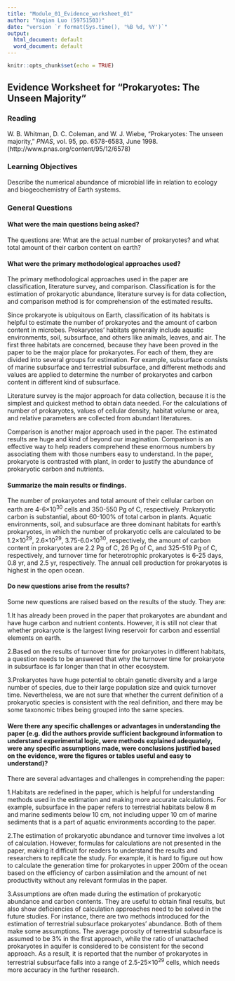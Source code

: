 ```yaml
---
title: "Module_01_Evidence_worksheet_01"
author: "Yaqian Luo (59751503)"
date: "version `r format(Sys.time(), '%B %d, %Y')`"
output:
  html_document: default
  word_document: default
---
```


```r
knitr::opts_chunk$set(echo = TRUE)
```

## Evidence Worksheet for "Prokaryotes: The Unseen Majority"

### Reading
W. B. Whitman, D. C. Coleman, and W. J. Wiebe, "Prokaryotes: The unseen majority," *PNAS*, vol. 95, pp. 6578-6583, June 1998. (http://www.pnas.org/content/95/12/6578)

### Learning Objectives
Describe the numerical abundance of microbial life in relation to ecology and biogeochemistry of Earth systems.


### General Questions
#### What were the main questions being asked?

The questions are: What are the actual number of prokaryotes? and what total amount of their carbon content on earth?


#### What were the primary methodological approaches used?

The primary methodological approaches used in the paper are classification, literature survey, and comparison. Classification is for the estimation of prokaryotic abundance, literature survey is for data collection, and comparison method is for comprehension of the estimated results. 

Since prokaryote is ubiquitous on Earth, classification of its habitats is helpful to estimate the number of prokaryotes and the amount of carbon content in microbes. Prokaryotes’ habitats generally include aquatic environments, soil, subsurface, and others like animals, leaves, and air. The first three habitats are concerned, because they have been proved in the paper to be the major place for prokaryotes. For each of them, they are divided into several groups for estimation. For example, subsurface consists of marine subsurface and terrestrial subsurface, and different methods and values are applied to determine the number of prokaryotes and carbon content in different kind of subsurface. 

Literature survey is the major approach for data collection, because it is the simplest and quickest method to obtain data needed. For the calculations of number of prokaryotes, values of cellular density, habitat volume or area, and relative parameters are collected from abundant literatures. 

Comparison is another major approach used in the paper. The estimated results are huge and kind of beyond our imagination. Comparison is an effective way to help readers comprehend these enormous numbers by associating them with those numbers easy to understand. In the paper, prokaryote is contrasted with plant, in order to justify the abundance of prokaryotic carbon and nutrients.    


#### Summarize the main results or findings. 

The number of prokaryotes and total amount of their cellular carbon on earth are 4-6×10^30^ cells and 350-550 Pg of C, respectively. Prokaryotic carbon is substantial, about 60-100% of total carbon in plants. Aquatic environments, soil, and subsurface are three dominant habitats for earth’s prokaryotes, in which the number of prokaryotic cells are calculated to be 1.2×10^29^, 2.6×10^29^, 3.75-6.0×10^30^, respectively, the amount of carbon content in prokaryotes are 2.2 Pg of C, 26 Pg of C, and 325-519 Pg of C, respectively, and turnover time for heterotrophic prokaryotes is 6-25 days, 0.8 yr, and 2.5 yr, respectively. The annual cell production for prokaryotes is highest in the open ocean.


#### Do new questions arise from the results?

Some new questions are raised based on the results of the study. They are:

1.It has already been proved in the paper that prokaryotes are abundant and have huge carbon and nutrient contents. However, it is still not clear that whether prokaryote is the largest living reservoir for carbon and essential elements on earth.

2.Based on the results of turnover time for prokaryotes in different habitats, a question needs to be answered that why the turnover time for prokaryote in subsurface is far longer than that in other ecosystem.

3.Prokaryotes have huge potential to obtain genetic diversity and a large number of species, due to their large population size and quick turnover time. Nevertheless, we are not sure that whether the current definition of a prokaryotic species is consistent with the real definition, and there may be some taxonomic tribes being grouped into the same species. 


#### Were there any specific challenges or advantages in understanding the paper (e.g. did the authors provide sufficient background information to understand experimental logic, were methods explained adequately, were any specific assumptions made, were conclusions justified based on the evidence, were the figures or tables useful and easy to understand)? 

There are several advantages and challenges in comprehending the paper:

1.Habitats are redefined in the paper, which is helpful for understanding methods used in the estimation and making more accurate calculations. For example, subsurface in the paper refers to terrestrial habitats below 8 m and marine sediments below 10 cm, not including upper 10 cm of marine sediments that is a part of aquatic environments according to the paper.

2.The estimation of prokaryotic abundance and turnover time involves a lot of calculation. However, formulas for calculations are not presented in the paper, making it difficult for readers to understand the results and researchers to replicate the study. For example, it is hard to figure out how to calculate the generation time for prokaryotes in upper 200m of the ocean based on the efficiency of carbon assimilation and the amount of net productivity without any relevant formulas in the paper.

3.Assumptions are often made during the estimation of prokaryotic abundance and carbon contents. They are useful to obtain final results, but also show deficiencies of calculation approaches need to be solved in the future studies. For instance, there are two methods introduced for the estimation of terrestrial subsurface prokaryotes’ abundance. Both of them make some assumptions. The average porosity of terrestrial subsurface is assumed to be 3% in the first approach, while the ratio of unattached prokaryotes in aquifer is considered to be consistent for the second approach. As a result, it is reported that the number of prokaryotes in terrestrial subsurface falls into a range of 2.5-25×10^29^ cells, which needs more accuracy in the further research.  


